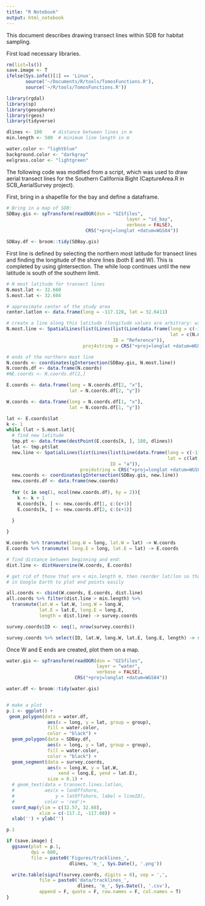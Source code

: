 ```yaml
---
title: "R Notebook"
output: html_notebook
---
```


This document describes drawing transect lines within SDB for habitat sampling.

First load necessary libraries.
```r
rm(list=ls())
save.image <- T
ifelse(Sys.info()[1] == 'Linux',
       source('~/Documents/R/tools/TomosFunctions.R'),
       source('~/R/tools/TomosFunctions.R'))

library(rgdal)
library(sp)
library(geosphere)
library(rgeos)
library(tidyverse)

dlines <- 100    # distance between lines in m
min.length <- 500  # minimum line length in m

water.color <- "lightblue"
background.color <- "darkgray"
eelgrass.color <- "lightgreen"

```

The following code was modified from a script, which was used to draw aerial transect lines for the Southern California Bight (CaptureArea.R in SCB_AerialSurvey project).

First, bring in a shapefile for the bay and define a dataframe. 
```r

# Bring in a map of SDB:
SDBay.gis <- spTransform(readOGR(dsn = "GISfiles",
                                            layer = "sd_bay",
                                            verbose = FALSE),
                             CRS("+proj=longlat +datum=WGS84"))

SDBay.df <- broom::tidy(SDBay.gis)
```


First line is defined by selecting the northern most latitude for transect lines and finding the longitude of the shore lines (both E and W). This is completed by using gIntersection.  The while loop continues until the new latitude is south of the southern limit. 
```r
# N most latitude for transect lines
N.most.lat <- 32.660
S.most.lat <- 32.604

# approximate center of the study area
center.latlon <- data.frame(long = -117.128, lat = 32.6411)

# create a line along this latitude (longitude values are arbitrary: wide enough to cover SDB):
N.most.line <- SpatialLines(list(Lines(list(Line(data.frame(long = c(-118, -116),
                                                            lat = c(N.most.lat, N.most.lat)))), 
                                       ID = "Reference")),
                            proj4string = CRS("+proj=longlat +datum=WGS84"))

# ends of the northern most line
N.coords <- coordinates(gIntersection(SDBay.gis, N.most.line))
N.coords.df <- data.frame(N.coords)
#NE.coords <- N.coords.df[2,]

E.coords <- data.frame(long = N.coords.df[2, "x"],
                       lat = N.coords.df[2, "y"])

W.coords <- data.frame(long = N.coords.df[1, "x"],
                       lat = N.coords.df[1, "y"])

lat <- E.coords$lat
k <- 1
while (lat > S.most.lat){
  # find new latitude
  tmp.pt <- data.frame(destPoint(E.coords[k, ], 180, dlines))
  lat <- tmp.pt$lat
  new.line <- SpatialLines(list(Lines(list(Line(data.frame(long = c(-118, -116),
                                                           lat = c(lat, lat)))),
                                      ID = "a")),
                           proj4string = CRS("+proj=longlat +datum=WGS84"))
  new.coords <- coordinates(gIntersection(SDBay.gis, new.line))
  new.coords.df <- data.frame(new.coords)
  
  for (c in seq(1, ncol(new.coords.df), by = 2)){
    k <- k + 1
    W.coords[k, ] <- new.coords.df[1, c:(c+1)]
    E.coords[k, ] <- new.coords.df[2, c:(c+1)]
    
  }

}

W.coords %>% transmute(long.W = long, lat.W = lat) -> W.coords
E.coords %>% transmute( long.E = long, lat.E = lat) -> E.coords

# find distance between beginning and end:
dist.line <- distHaversine(W.coords, E.coords)

# get rid of those that are < min.length m, then reorder lat/lon so that I can copy and paste
# in Google Earth to plot end points easily

all.coords <- cbind(W.coords, E.coords, dist.line)
all.coords %>% filter(dist.line > min.length) %>%
  transmute(lat.W = lat.W, long.W = long.W,
            lat.E = lat.E, long.E = long.E,
            length = dist.line) -> survey.coords

survey.coords$ID <- seq(1, nrow(survey.coords))

survey.coords %>% select(ID, lat.W, long.W, lat.E, long.E, length) -> survey.coords
```

Once W and E ends are created, plot them on a map.

```r
water.gis <- spTransform(readOGR(dsn = "GISfiles",
                                 layer = "water",
                                 verbose = FALSE),
                         CRS("+proj=longlat +datum=WGS84"))

water.df <- broom::tidy(water.gis)


# make a plot
p.1 <- ggplot() +
 geom_polygon(data = water.df,
               aes(x = long, y = lat, group = group),
               fill = water.color,
               color = "black") +
  geom_polygon(data = SDBay.df,
               aes(x = long, y = lat, group = group),
               fill = water.color,
               color = "black") +
  geom_segment(data = survey.coords,
               aes(x = long.W, y = lat.W,
                   xend = long.E, yend = lat.E),
               size = 0.1) +
  # geom_text(data = transect.lines.latlon,
  #           aes(x = lonOffshore,
  #               y = latOffshore, label = lineID),
  #           color = 'red')+
  coord_map(ylim = c(32.57, 32.68),
            xlim = c(-117.2, -117.08)) +
  xlab('') + ylab('')

p.1

if (save.image) {
  ggsave(plot = p.1,
         dpi = 600,
         file = paste0('Figures/tracklines_', 
                       dlines, 'm_', Sys.Date(), '.png'))

  write.table(signif(survey.coords, digits = 8), sep = ',',
            file = paste0('data/tracklines_', 
                          dlines, 'm_', Sys.Date(), '.csv'),
            append = F, quote = F, row.names = F, col.names = T)
}

```


